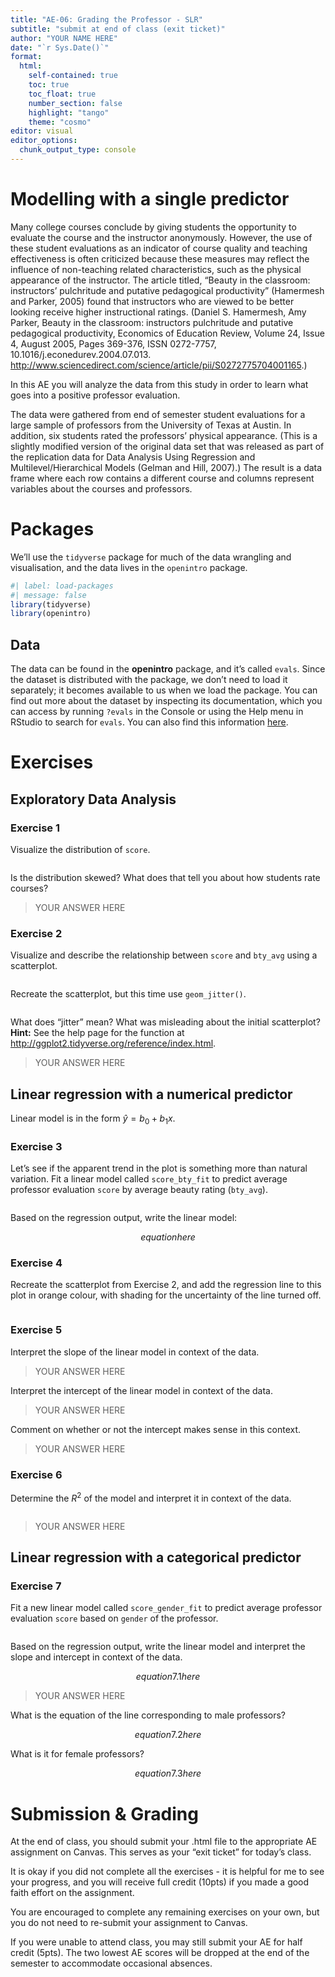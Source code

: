 ```yaml
---
title: "AE-06: Grading the Professor - SLR"
subtitle: "submit at end of class (exit ticket)"
author: "YOUR NAME HERE"
date: "`r Sys.Date()`"
format: 
  html:
    self-contained: true
    toc: true
    toc_float: true
    number_section: false
    highlight: "tango"
    theme: "cosmo"
editor: visual
editor_options: 
  chunk_output_type: console
---
```


# Modelling with a single predictor

Many college courses conclude by giving students the opportunity to evaluate the course and the instructor anonymously. However, the use of these student evaluations as an indicator of course quality and teaching effectiveness is often criticized because these measures may reflect the influence of non-teaching related characteristics, such as the physical appearance of the instructor. The article titled, "Beauty in the classroom: instructors' pulchritude and putative pedagogical productivity" (Hamermesh and Parker, 2005) found that instructors who are viewed to be better looking receive higher instructional ratings. (Daniel S. Hamermesh, Amy Parker, Beauty in the classroom: instructors pulchritude and putative pedagogical productivity, Economics of Education Review, Volume 24, Issue 4, August 2005, Pages 369-376, ISSN 0272-7757, 10.1016/j.econedurev.2004.07.013. <http://www.sciencedirect.com/science/article/pii/S0272775704001165>.)

In this AE you will analyze the data from this study in order to learn what goes into a positive professor evaluation.

The data were gathered from end of semester student evaluations for a large sample of professors from the University of Texas at Austin. In addition, six students rated the professors' physical appearance. (This is a slightly modified version of the original data set that was released as part of the replication data for Data Analysis Using Regression and Multilevel/Hierarchical Models (Gelman and Hill, 2007).) The result is a data frame where each row contains a different course and columns represent variables about the courses and professors.

# Packages

We'll use the `tidyverse` package for much of the data wrangling and visualisation, and the data lives in the `openintro` package.

```r
#| label: load-packages
#| message: false
library(tidyverse)
library(openintro)
```

## Data

The data can be found in the **openintro** package, and it's called `evals`. Since the dataset is distributed with the package, we don't need to load it separately; it becomes available to us when we load the package. You can find out more about the dataset by inspecting its documentation, which you can access by running `?evals` in the Console or using the Help menu in RStudio to search for `evals`. You can also find this information [here](https://www.openintro.org/data/index.php?data=evals).

# Exercises

## Exploratory Data Analysis

### Exercise 1

Visualize the distribution of `score`.

```r

```

Is the distribution skewed? What does that tell you about how students rate courses?

> YOUR ANSWER HERE

### Exercise 2

Visualize and describe the relationship between `score` and `bty_avg` using a scatterplot.

```r

```

Recreate the scatterplot, but this time use `geom_jitter()`.

```r

```

What does "jitter" mean? What was misleading about the initial scatterplot? **Hint:** See the help page for the function at <http://ggplot2.tidyverse.org/reference/index.html>.

> YOUR ANSWER HERE

## Linear regression with a numerical predictor

Linear model is in the form $\hat{y} = b_0 + b_1 x$.

### Exercise 3

Let's see if the apparent trend in the plot is something more than natural variation. Fit a linear model called `score_bty_fit` to predict average professor evaluation `score` by average beauty rating (`bty_avg`).

```r

```

Based on the regression output, write the linear model:

$$
equationhere
$$

### Exercise 4

Recreate the scatterplot from Exercise 2, and add the regression line to this plot in orange colour, with shading for the uncertainty of the line turned off.

```r

```

### Exercise 5

Interpret the slope of the linear model in context of the data.

> YOUR ANSWER HERE

Interpret the intercept of the linear model in context of the data.

> YOUR ANSWER HERE

Comment on whether or not the intercept makes sense in this context.

> YOUR ANSWER HERE

### Exercise 6

Determine the $R^2$ of the model and interpret it in context of the data.

```r

```

> YOUR ANSWER HERE

## Linear regression with a categorical predictor

### Exercise 7

Fit a new linear model called `score_gender_fit` to predict average professor evaluation `score` based on `gender` of the professor.

```r

```

Based on the regression output, write the linear model and interpret the slope and intercept in context of the data.

$$
equation7.1here
$$

> YOUR ANSWER HERE

What is the equation of the line corresponding to male professors?

$$
equation7.2here
$$

What is it for female professors?

$$
equation7.3here
$$

# Submission & Grading

At the end of class, you should submit your .html file to the appropriate AE assignment on Canvas. This serves as your "exit ticket" for today's class.

It is okay if you did not complete all the exercises - it is helpful for me to see your progress, and you will receive full credit (10pts) if you made a good faith effort on the assignment.

You are encouraged to complete any remaining exercises on your own, but you do not need to re-submit your assignment to Canvas.

If you were unable to attend class, you may still submit your AE for half credit (5pts). The two lowest AE scores will be dropped at the end of the semester to accommodate occasional absences.
